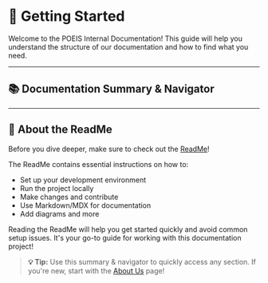 # 🚀 Getting Started

Welcome to the POEIS Internal Documentation!
This guide will help you understand the structure of our documentation and how to find what you need.

---

## 📚 Documentation Summary & Navigator


---

## 📄 About the ReadMe

Before you dive deeper, make sure to check out the [ReadMe](/docs/readme/page.mdx)!

The ReadMe contains essential instructions on how to:
- Set up your development environment
- Run the project locally
- Make changes and contribute
- Use Markdown/MDX for documentation
- Add diagrams and more

Reading the ReadMe will help you get started quickly and avoid common setup issues. It's your go-to guide for working with this documentation project!

> **💡 Tip:** Use this summary & navigator to quickly access any section. If you're new, start with the [About Us](../about-us/page.mdx) page!
